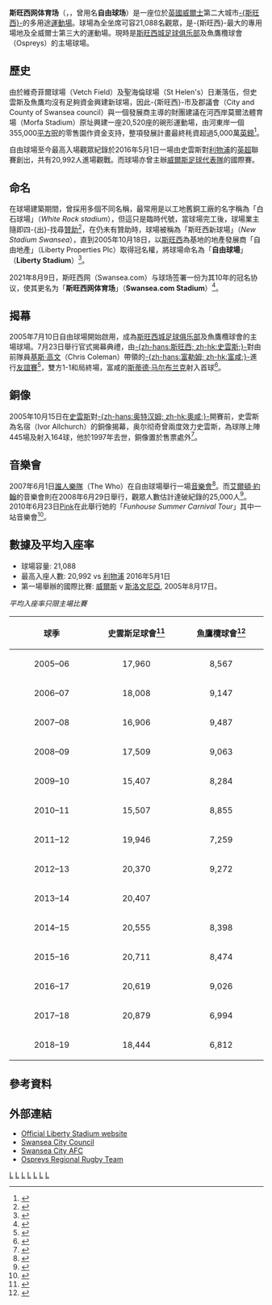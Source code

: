 {{noteTA|G1=Football
|T=zh-hans:斯旺西网体育场; zh-hk:史雲斯網體育場; 
|1=zh-hans:斯旺西网体育场; zh-hk:史雲斯網體育場;
|2=zh-hans:富勒姆; zh-hk:富咸;
|3=zh-hans:斯旺西城足球俱乐部; zh-hk:史雲斯足球會;
|4=zh-hans:斯旺西; zh-hk:史雲斯;
|5=zh-hans:克里斯·科尔曼; zh-hk:基斯·高文;
|6=zh-hans:斯蒂德·马尔布兰克;zh-hk:斯蒂德·馬白蘭基;
|7=zh-hans:鱼鹰榄球俱乐部;zh-hk:魚鷹欖球會;
|8=zh-hans:自由球场;zh-hk:自由球場;
}}
{{Infobox_Stadium
| stadium_name = 斯旺西网体育场<br />''Swansea.com Stadium''
| nickname = ''Stadiwm Swansea.com''
| image = [[File:New_Morfa_Stadium_-_geograph.org.uk_-_32243.jpg|285px]]
| location = [[Morfa,_Swansea|莫爾法]]（Morfa）, [[斯旺西|-{斯旺西}-]] SA1 2FA
| coordinates = {{Coord|51.6422|-3.9351|region:GB_type:landmark|display=it}}
| broke_ground = 2003年
| opened = 2005年
| owner = -{斯旺西}-市及郡議會
| operator = StadCo
| surface = 天然草加固人造草纖維<br />（Desso GrassMaster）
| construction_cost = 2,700萬[[英鎊|英鎊]]
| architect = TTH of Newcastle
| former_names = 白石球场（White Rock）<br />自由球场（Liberty Stadium）
| tenants = [[斯旺西城足球俱乐部|斯旺西城足球俱乐部]]（2005-）<br>魚鷹欖球會（瑪格納聯賽，2005-）
| seating_capacity = 21,088人
|}}

'''斯旺西网体育场'''（{{lang-en|'''Swansea.com Stadium'''}}，{{lang-cy|'''Stadiwm Swansea.com'''}}，曾用名'''自由球场'''）是一座位於[[英國|英國]][[威爾士|威爾士]]第二大城市[[斯旺西|-{斯旺西}-]]的多用途[[運動場|運動場]]。球場為全坐席可容21,088名觀眾，是-{斯旺西}-最大的專用場地及全威爾士第三大的運動場。現時是[[斯旺西城足球俱乐部|斯旺西城足球俱乐部]]及魚鷹欖球會（Ospreys）的主場球場。

==歷史==
由於維奇菲爾球場（Vetch Field）及聖海倫球場（St Helen's）日漸落伍，但史雲斯及魚鷹均沒有足夠資金興建新球場，因此-{斯旺西}-市及郡議會（City and County of Swansea council）與一個發展商主導的財團建議在河西岸莫爾法體育場（Morfa Stadium）原址興建一座20,520座的碗形運動場，由河東岸一個355,000[[平方呎|平方呎]]的零售園作資金支持，整項發展計畫最終秏資超過5,000萬[[英鎊|英鎊]]<ref>{{cite web | language= en | url= http://www.swanseacity.net/page/LibertyStadium/0,,10354,00.html | title= Liberty Stadium | publisher= swanseacity.net | year= 2010 | accessdate= 2010-05-14 | archive-url= https://web.archive.org/web/20120619001236/http://www.swanseacity.net/page/LibertyStadium/0,,10354,00.html | archive-date= 2012-06-19 | dead-url= yes }}</ref>。

自由球場至今最高入場觀眾紀錄於2016年5月1日一場由史雲斯對[[利物浦足球俱乐部|利物浦]]的[[英超|英超]]聯賽創出，共有20,992人進場觀戰。而球場亦曾主辦[[威爾斯足球代表隊|威爾斯足球代表隊]]的國際賽。

==命名==
在球場建築期間，曾採用多個不同名稱，最常用是以工地舊銅工廠的名字稱為「白石球場」（''White Rock stadium''），但這只是臨時代號，當球場完工後，球場業主隨即四-{出}-找尋[[贊助|贊助]]<ref>{{cite web | language=en | url=http://news.bbc.co.uk/1/hi/wales/south_west/3914539.stm | title=Stadium name puzzle for fans | publisher=[[BBC|BBC]] News | year=2004 | accessdate=2004-07-21 | archive-date=2004-07-24 | archive-url=https://web.archive.org/web/20040724085818/http://news.bbc.co.uk/1/hi/wales/south_west/3914539.stm | dead-url=no }}</ref>，在仍未有贊助時，球場被稱為「斯旺西新球場」（''New Stadium Swansea''），直到2005年10月18日，以[[斯旺西|斯旺西]]為基地的地產發展商「自由地產」（Liberty Properties Plc）取得冠名權，將球場命名為「'''自由球場'''」（'''Liberty Stadium'''）<ref>{{cite web| language=en| url=http://news.bbc.co.uk/1/hi/wales/south_west/4352630.stm| title=City stadium takes sponsor's name| publisher=[[BBC|BBC]] News| year=2005| accessdate=2005-10-18| archive-date=2007-10-05| archive-url=https://web.archive.org/web/20071005232333/http://news.bbc.co.uk/1/hi/wales/south_west/4352630.stm| dead-url=no}}</ref>。

2021年8月9日，斯旺西网（Swansea.com）与球场签署一份为其10年的冠名协议，使其更名为「'''斯旺西网体育场'''」（'''Swansea.com Stadium'''）<ref>{{Cite web |url=https://www.swanseacity.com/news/swanseacom-become-stadium-naming-rights-partner |title=存档副本 |access-date=2021-08-15 |archive-date=2021-08-09 |archive-url=https://web.archive.org/web/20210809154010/https://www.swanseacity.com/news/swanseacom-become-stadium-naming-rights-partner |dead-url=no }}</ref>。

==揭幕==
2005年7月10日自由球場開始啟用，成為[[斯旺西城足球俱乐部|斯旺西城足球俱乐部]]及魚鷹欖球會的主場球場。7月23日舉行官式揭幕典禮，由[[斯旺西城足球俱乐部|-{zh-hans:斯旺西; zh-hk:史雲斯;}-]]對由前隊員[[基斯·高文_(足球員)|基斯·高文]]（Chris Coleman）帶領的[[富勒姆足球俱乐部|-{zh-hans:富勒姆; zh-hk:富咸;}-]]進行[[友誼賽|友誼賽]]<ref>{{cite web |language=en |url=http://news.bbc.co.uk/1/hi/wales/south_west/4704083.stm |title=City stadium ready for kick-off |accessdate=22 July 2005 |date=22 July 2005 |work=[[BBC|BBC]] Sport |archive-date=2017-09-04 |archive-url=https://web.archive.org/web/20170904210631/http://news.bbc.co.uk/1/hi/wales/south_west/4704083.stm |dead-url=no }}</ref>，雙方1-1和局終場，富咸的[[斯蒂德·马尔布兰克|斯蒂德·马尔布兰克]]射入首球<ref>{{cite web |language=en |url=http://news.bbc.co.uk/sport1/hi/football/teams/s/swansea_city/4708067.stm |title=Swansea 1-1 Fulham |accessdate=23 July 2005 |date=23 July 2005 |work=[[BBC|BBC]] Sport |archive-date=2017-09-04 |archive-url=https://web.archive.org/web/20170904211213/http://news.bbc.co.uk/sport1/hi/football/teams/s/swansea_city/4708067.stm |dead-url=no }}</ref>。

==銅像==
2005年10月15日在[[斯旺西城足球俱乐部|史雲斯]]對[[奥尔德姆足球俱乐部|-{zh-hans:奥特汉姆; zh-hk:奧咸;}-]]開賽前，史雲斯為名宿{{link-en|伊沃尔·奥尔彻奇|Ivor Allchurch}}（Ivor Allchurch）的銅像揭幕，奥尔彻奇曾兩度效力史雲斯，為球隊上陣445場及射入164球，他於1997年去世，銅像置於售票處外<ref>{{cite web|language=en | url=http://news.bbc.co.uk/sport1/hi/football/teams/s/swansea_city/4337944.stm | title= Swans unveil Allchurch monument | publisher= [[BBC|BBC]] Sport|year=2005| accessdate=2005-10-15}}</ref>。

==音樂會==
2007年6月1日[[谁人|誰人樂隊]]（The Who）在自由球場舉行一場[[音樂會|音樂會]]<ref>{{cite web| language=en| url=http://www.swansea.gov.uk/index.cfm?articleid=15652| title=The Who to play Liberty Stadium| publisher=City and county of Swansea| year=2007| accessdate=February 2007| deadurl=yes| archiveurl=https://web.archive.org/web/20070819214257/http://www.swansea.gov.uk/index.cfm?articleid=15652| archivedate=2007-08-19}}</ref>。而[[艾爾頓·約翰|艾爾頓·約翰]]的音樂會則在2008年6月29日舉行，觀眾人數估計達破紀錄的25,000人<ref>{{cite web |language=en | url=http://www.thisissouthwales.co.uk/displayNode.jsp?nodeId=161366&command=displayContent&sourceNode=258861&home=yes&more_nodeId1=161375&contentPK=20980356 | title=Rocket Man Elton John At Full Power For Swansea Date | publisher=South Wales Evening Post |year=2008| accessdate=2008-07-03 }}</ref>。2010年6月23日[[粉红佳人|Pink]]在此舉行她的「''Funhouse Summer Carnival Tour''」其中一站音樂會<ref>{{cite web |language=en | url=http://www.thisissouthwales.co.uk/news/Singer-Pink-rock-Swansea-s-Liberty-Stadium/article-1478890-detail/article.html | title= Singer Pink to rock Swansea's Liberty Stadium| publisher= South Wales Evening Post|year=2009| accessdate=3-11-2009}}</ref>。

==數據及平均入座率==
*球場容量: 21,088
*最高入座人數: 20,992 vs [[利物浦足球會|利物浦]] 2016年5月1日
*第一場舉辦的國際比賽: [[威爾斯國家足球隊|威爾斯]] v [[斯洛文尼亞國家足球隊|斯洛文尼亞]], 2005年8月17日。
''平均入座率只限主場比賽''
{| class="wikitable" style="text-align: center width=60%"

|-
! style="width:20%;"| '''球季'''
! style="width:20%;"| '''史雲斯足球會'''<ref>{{cite web | language=en | url=http://www.swanseacity.net/page/DivisionalAttendance/0,,10354~20107,00.html | title=Swansea City Attendances | publisher=Swansea City | year=2011 | accessdate=3 June 2011 | archive-url=https://web.archive.org/web/20120829215009/http://www.swanseacity.net/page/DivisionalAttendance/0,,10354~20107,00.html | archive-date=2012-08-29 | dead-url=yes }}</ref>
! style="width:20%;"| '''魚鷹欖球會'''<ref>{{cite web | language=en |url=http://www.magnersleague.com/statzone/attendance.php#3543 | title=Ospreys attendances | publisher=Magners League | year=2010 | accessdate=15 July 2010 | archive-url=https://web.archive.org/web/20090819083901/http://www.magnersleague.com/statzone/attendance.php#3543 | archive-date=19 August 2009 }} </ref>
|-
|align=center|2005–06
|align=center|17,960
|align=center|8,567
|-
|align=center|2006–07
|align=center|18,008
|align=center|9,147
|-
|align=center|2007–08
|align=center|16,906
|align=center|9,487
|-
|align=center|2008–09
|align=center|17,509
|align=center|9,063
|-
|align=center|2009–10
|align=center|15,407
|align=center|8,284
|-
|align=center|2010–11
|align=center|15,507
|align=center|8,855
|-
|align=center|2011–12
|align=center|19,946
|align=center|7,259
|-
|align=center|2012–13
|align=center|20,370
|align=center|9,272
|-
|align=center|2013–14
|align=center|20,407
|align=center|
|-
|align=center|2014–15
|align=center|20,555
|align=center|8,398
|-
|align=center|2015–16
|align=center|20,711
|align=center|8,474
|-
|align=center|2016–17
|align=center|20,619
|align=center|9,026
|-
|align=center|2017–18
|align=center|20,879
|align=center|6,994
|-
|align=center|2018–19
|align=center|18,444
|align=center|6,812
|}

==參考資料==
{{reflist}}

==外部連結==
* [http://www.liberty-stadium.com/ Official Liberty Stadium website] {{Wayback|url=http://www.liberty-stadium.com/ |date=20111217055756 }}
* [http://www.swansea.gov.uk/ Swansea City Council] {{Wayback|url=http://www.swansea.gov.uk/ |date=20111219011545 }}
* [http://www.swanseacity.net/ Swansea City AFC] {{Wayback|url=http://www.swanseacity.net/ |date=20080703224625 }}
* [http://www.ospreysrugby.com/ Ospreys Regional Rugby Team] {{Wayback|url=http://www.ospreysrugby.com/ |date=20110226004342 }}

{{英超球場}}

{{portal bar|英國|威爾斯|建築|體育|音樂|足球}}

{{DEFAULTSORT:Liberty Stadium}}
[[Category:威爾斯足球場|L]]
[[Category:橄欖球場|L]]
[[Category:史雲斯城足球會|L]]
[[Category:2005年完工體育場館|L]]
[[Category:2005年英國建立|L]]
[[Category:英超球場|L]]
[[Category:英國演唱會場地|L]]